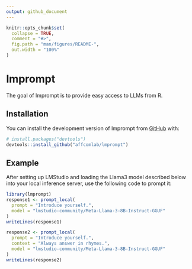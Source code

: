 ```yaml
---
output: github_document
---
```


<!-- README.md is generated from README.Rmd. Please edit that file -->

```r
knitr::opts_chunk$set(
  collapse = TRUE,
  comment = "#>",
  fig.path = "man/figures/README-",
  out.width = "100%"
)
```

# lmprompt

<!-- badges: start -->
<!-- badges: end -->

The goal of lmprompt is to provide easy access to LLMs from R.

## Installation

You can install the development version of lmprompt from [GitHub](https://github.com/) with:

``` r
# install.packages("devtools")
devtools::install_github("affcomlab/lmprompt")
```

## Example

After setting up LMStudio and loading the Llama3 model described below into your local inference server, use the following code to prompt it:

```r
library(lmprompt)
response1 <- prompt_local(
  prompt = "Introduce yourself.",
  model = "lmstudio-community/Meta-Llama-3-8B-Instruct-GGUF"
)
writeLines(response1)
```

```r
response2 <- prompt_local(
  prompt = "Introduce yourself.",
  context = "Always answer in rhymes.",
  model = "lmstudio-community/Meta-Llama-3-8B-Instruct-GGUF"
)
writeLines(response2)
```
